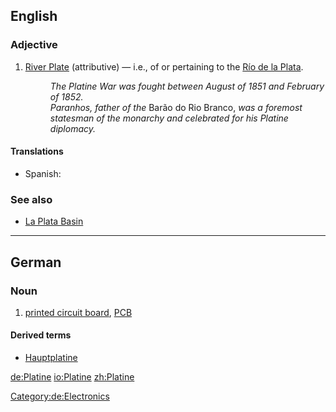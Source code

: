 ==English==

===Adjective===
{{en-adj|-}}

# [[River Plate]] (attributive) — i.e., of or pertaining to the [[Río de la Plata]].
#: ''The Platine War was fought between August of 1851 and February of 1852.''
#: ''Paranhos, father of the'' Barão do Rio Branco, ''was a foremost statesman of the monarchy and celebrated for his Platine diplomacy.''

====Translations====
{{trans-top|of or from River Plate}}
{{trans-mid}}
* Spanish: {{t|es|rioplatense}}
{{trans-bottom}}

===See also===
* [[w:La Plata Basin|La Plata Basin]]

----

==German==
{{wikipedia|lang=de}}

===Noun===
{{de-noun|f||Platinen}}

# [[printed circuit board]], [[PCB]]

====Derived terms====
* [[Hauptplatine]] {{f}}

[[Category:de:Electronics]]

[[de:Platine]]
[[io:Platine]]
[[zh:Platine]]